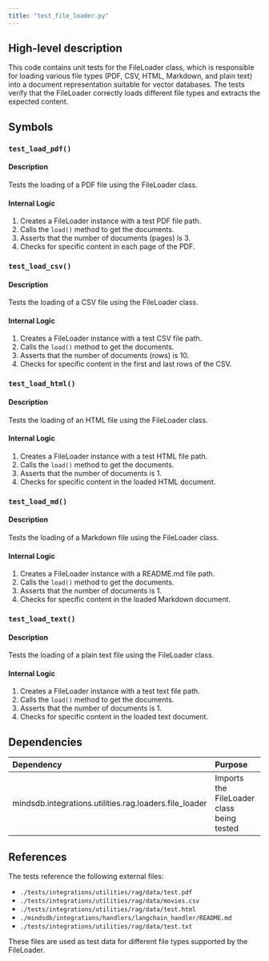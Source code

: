 ```yaml
---
title: "test_file_loader.py"
---
```


## High-level description
This code contains unit tests for the FileLoader class, which is responsible for loading various file types (PDF, CSV, HTML, Markdown, and plain text) into a document representation suitable for vector databases. The tests verify that the FileLoader correctly loads different file types and extracts the expected content.

## Symbols

### `test_load_pdf()`
#### Description
Tests the loading of a PDF file using the FileLoader class.

#### Internal Logic
1. Creates a FileLoader instance with a test PDF file path.
2. Calls the `load()` method to get the documents.
3. Asserts that the number of documents (pages) is 3.
4. Checks for specific content in each page of the PDF.

### `test_load_csv()`
#### Description
Tests the loading of a CSV file using the FileLoader class.

#### Internal Logic
1. Creates a FileLoader instance with a test CSV file path.
2. Calls the `load()` method to get the documents.
3. Asserts that the number of documents (rows) is 10.
4. Checks for specific content in the first and last rows of the CSV.

### `test_load_html()`
#### Description
Tests the loading of an HTML file using the FileLoader class.

#### Internal Logic
1. Creates a FileLoader instance with a test HTML file path.
2. Calls the `load()` method to get the documents.
3. Asserts that the number of documents is 1.
4. Checks for specific content in the loaded HTML document.

### `test_load_md()`
#### Description
Tests the loading of a Markdown file using the FileLoader class.

#### Internal Logic
1. Creates a FileLoader instance with a README.md file path.
2. Calls the `load()` method to get the documents.
3. Asserts that the number of documents is 1.
4. Checks for specific content in the loaded Markdown document.

### `test_load_text()`
#### Description
Tests the loading of a plain text file using the FileLoader class.

#### Internal Logic
1. Creates a FileLoader instance with a test text file path.
2. Calls the `load()` method to get the documents.
3. Asserts that the number of documents is 1.
4. Checks for specific content in the loaded text document.

## Dependencies
| Dependency | Purpose |
|:-----------|:--------|
| mindsdb.integrations.utilities.rag.loaders.file_loader | Imports the FileLoader class being tested |

## References
The tests reference the following external files:
- `./tests/integrations/utilities/rag/data/test.pdf`
- `./tests/integrations/utilities/rag/data/movies.csv`
- `./tests/integrations/utilities/rag/data/test.html`
- `./mindsdb/integrations/handlers/langchain_handler/README.md`
- `./tests/integrations/utilities/rag/data/test.txt`

These files are used as test data for different file types supported by the FileLoader.